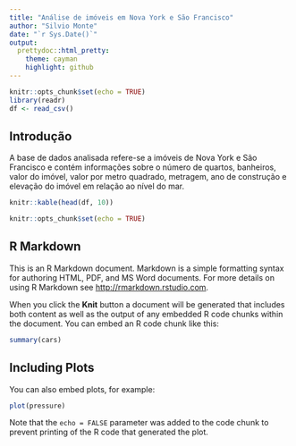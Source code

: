 ```yaml
---
title: "Análise de imóveis em Nova York e São Francisco"
author: "Silvio Monte"
date: "`r Sys.Date()`"
output:
  prettydoc::html_pretty:
    theme: cayman
    highlight: github
---
```


```r
knitr::opts_chunk$set(echo = TRUE)
library(readr)
df <- read_csv()
```

## Introdução

A base de dados analisada refere-se a imóveis de Nova York e São Francisco e contém informações sobre o número de quartos, banheiros, valor do imóvel, valor por metro quadrado, metragem, ano de construção e elevação do imóvel em relação ao nível do mar.

```r
knitr::kable(head(df, 10))
```


```r
knitr::opts_chunk$set(echo = TRUE)
```

## R Markdown

This is an R Markdown document. Markdown is a simple formatting syntax for authoring HTML, PDF, and MS Word documents. For more details on using R Markdown see <http://rmarkdown.rstudio.com>.

When you click the **Knit** button a document will be generated that includes both content as well as the output of any embedded R code chunks within the document. You can embed an R code chunk like this:

```r
summary(cars)
```

## Including Plots

You can also embed plots, for example:

```r
plot(pressure)
```

Note that the `echo = FALSE` parameter was added to the code chunk to prevent printing of the R code that generated the plot.
